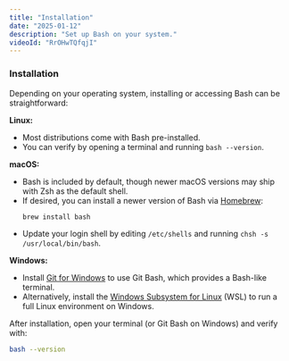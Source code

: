 ```yaml
---
title: "Installation"
date: "2025-01-12"
description: "Set up Bash on your system."
videoId: "RrOHwTQfqjI"
---
```


### Installation

Depending on your operating system, installing or accessing Bash can be straightforward:

**Linux:**  
- Most distributions come with Bash pre-installed.  
- You can verify by opening a terminal and running `bash --version`.  

**macOS:**  
- Bash is included by default, though newer macOS versions may ship with Zsh as the default shell.  
- If desired, you can install a newer version of Bash via [Homebrew](https://brew.sh/):  
  ```bash
  brew install bash
  ```
- Update your login shell by editing `/etc/shells` and running `chsh -s /usr/local/bin/bash`.  

**Windows:**  
- Install [Git for Windows](https://git-scm.com/download/win) to use Git Bash, which provides a Bash-like terminal.  
- Alternatively, install the [Windows Subsystem for Linux](https://learn.microsoft.com/en-us/windows/wsl/about) (WSL) to run a full Linux environment on Windows.  

After installation, open your terminal (or Git Bash on Windows) and verify with:
```bash
bash --version
```